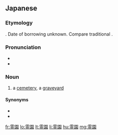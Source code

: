 ==Japanese==
{{ja-kanjitab|れい|えん|yomi=o}}

===Etymology===
{{etyl|zhx|ja|sort=ししゃ}}. Date of borrowing unknown. Compare traditional {{cog|cmn|靈園|tr=língyuán}}.

===Pronunciation===
* {{l|ja|sc=Latn|音読み|On'yomi}}
* {{IPA|lang=ja|[ɺ̠e̞ːẽ̞ɴ]}}

===Noun===
{{ja-noun|れいえん|hhira=れいゑん|kyu=靈園}}

# a [[cemetery]], a [[graveyard]]

====Synonyms====
* {{ja-l|墓地|ぼち|bochi}}
* {{ja-l|墓場|はかば|hakaba}}

[[fr:霊園]]
[[lo:霊園]]
[[lt:霊園]]
[[li:霊園]]
[[hu:霊園]]
[[mg:霊園]]